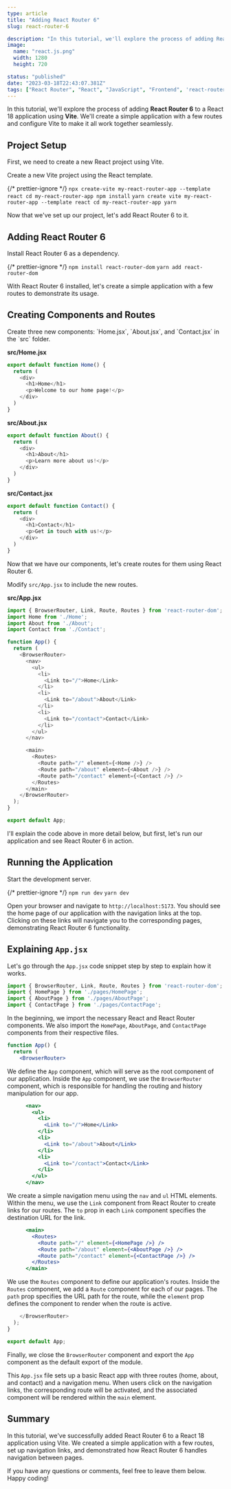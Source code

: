 ```yaml
---
type: article
title: "Adding React Router 6"
slug: react-router-6

description: "In this tutorial, we'll explore the process of adding React Router 6 to a React 18 application using Vite"
image:
  name: "react.js.png"
  width: 1280
  height: 720

status: "published"
date: "2023-03-18T22:43:07.381Z"
tags: ["React Router", "React", "JavaScript", "Frontend", 'react-router-dom', 'react js']
---
```


In this tutorial, we'll explore the process of adding **React Router 6** to a React 18 application using **Vite**. We'll create a simple application with a few routes and configure Vite to make it all work together seamlessly.

## Project Setup

First, we need to create a new React project using Vite.

<Instruction>Create a new Vite project using the React template.</Instruction>

{/* prettier-ignore */}
<Tabs>
    <Tab name="npm">
    ```
    npx create-vite my-react-router-app --template react
    cd my-react-router-app
    npm install
    ```
    </Tab>
    <Tab name="yarn">
    ```
    yarn create vite my-react-router-app --template react
    cd my-react-router-app
    yarn
    ```
    </Tab>
</Tabs>

Now that we've set up our project, let's add React Router 6 to it.

## Adding React Router 6

<Instruction>Install React Router 6 as a dependency.</Instruction>

{/* prettier-ignore */}
<Tabs>
    <Tab name="npm">
    ```
    npm install react-router-dom
    ```
    </Tab>
    <Tab name="yarn">
    ```
    yarn add react-router-dom
    ```
    </Tab>
</Tabs>

With React Router 6 installed, let's create a simple application with a few routes to demonstrate its usage.

## Creating Components and Routes

<Instruction>
  Create three new components: `Home.jsx`, `About.jsx`, and `Contact.jsx` in the
  `src` folder.
</Instruction>

**src/Home.jsx**

```javascript
export default function Home() {
  return (
    <div>
      <h1>Home</h1>
      <p>Welcome to our home page!</p>
    </div>
  )
}
```

**src/About.jsx**

```javascript
export default function About() {
  return (
    <div>
      <h1>About</h1>
      <p>Learn more about us!</p>
    </div>
  )
}
```

**src/Contact.jsx**

```javascript
export default function Contact() {
  return (
    <div>
      <h1>Contact</h1>
      <p>Get in touch with us!</p>
    </div>
  )
}
```

Now that we have our components, let's create routes for them using React Router 6.

<Instruction>Modify `src/App.jsx` to include the new routes.</Instruction>

**src/App.jsx**

```javascript
import { BrowserRouter, Link, Route, Routes } from 'react-router-dom';
import Home from './Home';
import About from './About';
import Contact from './Contact';

function App() {
  return (
    <BrowserRouter>
      <nav>
        <ul>
          <li>
            <Link to="/">Home</Link>
          </li>
          <li>
            <Link to="/about">About</Link>
          </li>
          <li>
            <Link to="/contact">Contact</Link>
          </li>
        </ul>
      </nav>

      <main>
        <Routes>
          <Route path="/" element={<Home />} />
          <Route path="/about" element={<About />} />
          <Route path="/contact" element={<Contact />} />
        </Routes>
      </main>
    </BrowserRouter>
  );
}

export default App;
```


I'll explain the code above in more detail below, but first, let's run our application and see React Router 6 in action.

## Running the Application

<Instruction>Start the development server.</Instruction>

{/* prettier-ignore */}
<Tabs>
    <Tab name="npm">
    ```
    npm run dev
    ```
    </Tab>
    <Tab name="yarn">
    ```
    yarn dev
    ```
    </Tab>
</Tabs>

Open your browser and navigate to `http://localhost:5173`. You should see the home page of our application with the navigation links at the top. Clicking on these links will navigate you to the corresponding pages, demonstrating React Router 6 functionality.

## Explaining `App.jsx`

Let's go through the `App.jsx` code snippet step by step to explain how it works.

```jsx
import { BrowserRouter, Link, Route, Routes } from 'react-router-dom';
import { HomePage } from './pages/HomePage';
import { AboutPage } from './pages/AboutPage';
import { ContactPage } from './pages/ContactPage';
```

In the beginning, we import the necessary React and React Router components. We also import the `HomePage`, `AboutPage`, and `ContactPage` components from their respective files.

```jsx
function App() {
  return (
    <BrowserRouter>
```

We define the `App` component, which will serve as the root component of our application. Inside the `App` component, we use the `BrowserRouter` component, which is responsible for handling the routing and history manipulation for our app.

```jsx
      <nav>
        <ul>
          <li>
            <Link to="/">Home</Link>
          </li>
          <li>
            <Link to="/about">About</Link>
          </li>
          <li>
            <Link to="/contact">Contact</Link>
          </li>
        </ul>
      </nav>
```

We create a simple navigation menu using the `nav` and `ul` HTML elements. Within the menu, we use the `Link` component from React Router to create links for our routes. The `to` prop in each `Link` component specifies the destination URL for the link.

```jsx
      <main>
        <Routes>
          <Route path="/" element={<HomePage />} />
          <Route path="/about" element={<AboutPage />} />
          <Route path="/contact" element={<ContactPage />} />
        </Routes>
      </main>
```

We use the `Routes` component to define our application's routes. Inside the `Routes` component, we add a `Route` component for each of our pages. The `path` prop specifies the URL path for the route, while the `element` prop defines the component to render when the route is active.

```jsx
    </BrowserRouter>
  );
}

export default App;
```

Finally, we close the `BrowserRouter` component and export the `App` component as the default export of the module.

This `App.jsx` file sets up a basic React app with three routes (home, about, and contact) and a navigation menu. When users click on the navigation links, the corresponding route will be activated, and the associated component will be rendered within the `main` element.

## Summary

In this tutorial, we've successfully added React Router 6 to a React 18 application using Vite. We created a simple application with a few routes, set up navigation links, and demonstrated how React Router 6 handles navigation between pages.

If you have any questions or comments, feel free to leave them below. Happy coding!
